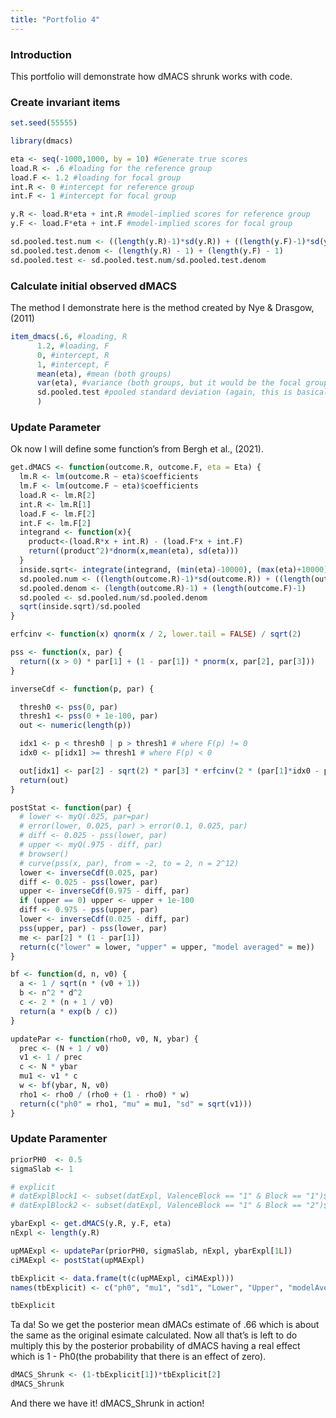 ```yaml
---
title: "Portfolio 4"
---
```


### Introduction

This portfolio will demonstrate how dMACS shrunk works with code. 

### Create invariant items 

```r
set.seed(55555)

library(dmacs)

eta <- seq(-1000,1000, by = 10) #Generate true scores
load.R <- .6 #loading for the reference group
load.F <- 1.2 #loading for focal group
int.R <- 0 #intercept for reference group
int.F <- 1 #intercept for focal group

y.R <- load.R*eta + int.R #model-implied scores for reference group
y.F <- load.F*eta + int.F #model-implied scores for focal group

sd.pooled.test.num <- ((length(y.R)-1)*sd(y.R)) + ((length(y.F)-1)*sd(y.F)) 
sd.pooled.test.denom <- (length(y.R) - 1) + (length(y.F) - 1)
sd.pooled.test <- sd.pooled.test.num/sd.pooled.test.denom
```

### Calculate initial observed dMACS

The method I demonstrate here is the method created by Nye & Drasgow, (2011)

```r
item_dmacs(.6, #loading, R 
      1.2, #loading, F
      0, #intercept, R
      1, #intercept, F
      mean(eta), #mean (both groups)
      var(eta), #variance (both groups, but it would be the focal group if they didn't have the same variance)
      sd.pooled.test #pooled standard deviation (again, this is basically arbitrary)
      )
```

### Update Parameter 

Ok now I will define some function's from Bergh et al., (2021).

```r
get.dMACS <- function(outcome.R, outcome.F, eta = Eta) {
  lm.R <- lm(outcome.R ~ eta)$coefficients
  lm.F <- lm(outcome.F ~ eta)$coefficients
  load.R <- lm.R[2]
  int.R <- lm.R[1]
  load.F <- lm.F[2]
  int.F <- lm.F[2]
  integrand <- function(x){
    product<-(load.R*x + int.R) - (load.F*x + int.F)
    return((product^2)*dnorm(x,mean(eta), sd(eta)))
  }
  inside.sqrt<- integrate(integrand, (min(eta)-10000), (max(eta)+10000))$value
  sd.pooled.num <- ((length(outcome.R)-1)*sd(outcome.R)) + ((length(outcome.F)-1)*sd(outcome.F))
  sd.pooled.denom <- (length(outcome.R)-1) + (length(outcome.F)-1)
  sd.pooled <- sd.pooled.num/sd.pooled.denom
  sqrt(inside.sqrt)/sd.pooled
}

erfcinv <- function(x) qnorm(x / 2, lower.tail = FALSE) / sqrt(2)

pss <- function(x, par) {
  return((x > 0) * par[1] + (1 - par[1]) * pnorm(x, par[2], par[3]))
}

inverseCdf <- function(p, par) {

  thresh0 <- pss(0, par)
  thresh1 <- pss(0 + 1e-100, par)
  out <- numeric(length(p))

  idx1 <- p < thresh0 | p > thresh1 # where F(p) != 0
  idx0 <- p[idx1] >= thresh1 # where F(p) < 0

  out[idx1] <- par[2] - sqrt(2) * par[3] * erfcinv(2 * (par[1]*idx0 - p[idx1]) / (par[1] - 1))
  return(out)
}

postStat <- function(par) {
  # lower <- myQ(.025, par=par)
  # error(lower, 0.025, par) > error(0.1, 0.025, par)
  # diff <- 0.025 - pss(lower, par)
  # upper <- myQ(.975 - diff, par)
  # browser()
  # curve(pss(x, par), from = -2, to = 2, n = 2^12)
  lower <- inverseCdf(0.025, par)
  diff <- 0.025 - pss(lower, par)
  upper <- inverseCdf(0.975 - diff, par)
  if (upper == 0) upper <- upper + 1e-100
  diff <- 0.975 - pss(upper, par)
  lower <- inverseCdf(0.025 - diff, par)
  pss(upper, par) - pss(lower, par)
  me <- par[2] * (1 - par[1])
  return(c("lower" = lower, "upper" = upper, "model averaged" = me))
}

bf <- function(d, n, v0) {
  a <- 1 / sqrt(n * (v0 + 1))
  b <- n^2 * d^2
  c <- 2 * (n + 1 / v0)
  return(a * exp(b / c))
}

updatePar <- function(rho0, v0, N, ybar) {
  prec <- (N + 1 / v0)
  v1 <- 1 / prec
  c <- N * ybar
  mu1 <- v1 * c
  w <- bf(ybar, N, v0)
  rho1 <- rho0 / (rho0 + (1 - rho0) * w)
  return(c("ph0" = rho1, "mu" = mu1, "sd" = sqrt(v1)))
}
```


### Update Paramenter

```r
priorPH0  <- 0.5
sigmaSlab <- 1

# explicit
# datExplBlock1 <- subset(datExpl, ValenceBlock == "1" & Block == "1")$DV
# datExplBlock2 <- subset(datExpl, ValenceBlock == "1" & Block == "2")$DV

ybarExpl <- get.dMACS(y.R, y.F, eta)
nExpl <- length(y.R)

upMAExpl <- updatePar(priorPH0, sigmaSlab, nExpl, ybarExpl[1L])
ciMAExpl <- postStat(upMAExpl)

tbExplicit <- data.frame(t(c(upMAExpl, ciMAExpl)))
names(tbExplicit) <- c("ph0", "mu1", "sd1", "Lower", "Upper", "modelAveraged")

tbExplicit
```

Ta da! So we get the posterior mean dMACs estimate of .66 which is about the same as the original esimate calculated. Now all that's is left to do multiply this by the posterior probability of dMACS having a real effect which is 1 - Ph0(the probability that there is an effect of zero). 

```r
dMACS_Shrunk <- (1-tbExplicit[1])*tbExplicit[2]
dMACS_Shrunk
```

And there we have it! dMACS_Shrunk in action!